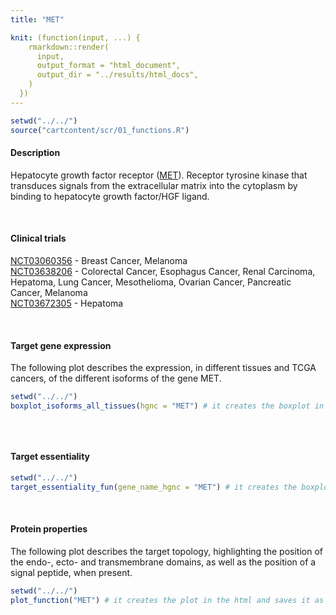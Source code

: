 ```yaml
---
title: "MET"

knit: (function(input, ...) {
    rmarkdown::render(
      input,
      output_format = "html_document",
      output_dir = "../results/html_docs",
    )
  })
---
```

<style>
  .scrollingplot{
      overflow-x:scroll;
      white-space: nowrap;
  }

  .scrollingplot img{
     max-width: 40cm;
  }

</style>

```r
setwd("../../")
source("cartcontent/scr/01_functions.R")
```


<h4>Description</h4>
Hepatocyte growth factor receptor ([MET](https://www.uniprot.org/uniprot/P08581)). Receptor tyrosine kinase that transduces signals from the extracellular matrix into the cytoplasm by binding to hepatocyte growth factor/HGF ligand. 

<br> 

<h4>Clinical trials</h4>
[NCT03060356](https://clinicaltrials.gov/ct2/show/NCT03060356) - Breast Cancer, Melanoma <br>
[NCT03638206](https://clinicaltrials.gov/ct2/show/NCT03638206) - Colorectal Cancer, Esophagus Cancer, Renal Carcinoma, Hepatoma, Lung Cancer, Mesothelioma, Ovarian Cancer, Pancreatic Cancer, Melanoma <br>
[NCT03672305](https://clinicaltrials.gov/ct2/show/NCT03672305) - Hepatoma

<br>

<h4>Target gene expression</h4>
The following plot describes the expression, in different tissues and TCGA cancers, of the different isoforms of the gene MET.
<div class="scrollingplot">
```r
setwd("../../")
boxplot_isoforms_all_tissues(hgnc = "MET") # it creates the boxplot in the html and saves it as .pdf in the plot/isoform_expression folder
```
</div>
<br>

<h4>Target essentiality</h4>
```r
setwd("../../")
target_essentiality_fun(gene_name_hgnc = "MET") # it creates the boxplot in the html and saves it as .pdf in the plot/target_essentiality folder
```

<br>

<h4>Protein properties</h4>

The following plot describes the target topology, highlighting the position of the endo-, ecto- and transmembrane domains, as well as the position of a signal peptide, when present.
```r
setwd("../../")
plot_function("MET") # it creates the plot in the html and saves it as .pdf in the plot/protein_properties folder
```